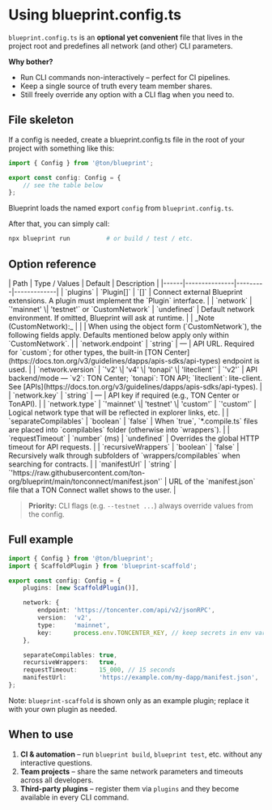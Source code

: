 # Using blueprint.config.ts

`blueprint.config.ts` is an **optional yet convenient** file that lives in the project root and predefines all network (and other) CLI parameters.

**Why bother?**

- Run CLI commands non-interactively – perfect for CI pipelines.
- Keep a single source of truth every team member shares.
- Still freely override any option with a CLI flag when you need to.

## File skeleton

If a config is needed, create a blueprint.config.ts file in the root of your project with something like this:

```ts
import { Config } from '@ton/blueprint';

export const config: Config = {
    // see the table below
};
```

Blueprint loads the named export `config` from `blueprint.config.ts`.

After that, you can simply call:

```bash
npx blueprint run          # or build / test / etc.
```

 

## Option reference

<div className="doc-table blueprint-options">
| Path | Type / Values | Default | Description |
|------|---------------|---------|-------------|
| `plugins` | `Plugin[]` | `[]` | Connect external Blueprint extensions. A plugin must implement the `Plugin` interface. |
| `network` | `'mainnet' \| 'testnet'` or `CustomNetwork` | `undefined` | Default network environment. If omitted, Blueprint will ask at runtime. |
| _Note (CustomNetwork):_ |  |  | When using the object form (`CustomNetwork`), the following fields apply. Defaults mentioned below apply only within `CustomNetwork`. |
| `network.endpoint` | `string` | — | API URL. Required for `custom`; for other types, the built-in [TON Center](https://docs.ton.org/v3/guidelines/dapps/apis-sdks/api-types) endpoint is used. |
| `network.version` | `'v2' \| 'v4' \| 'tonapi' \| 'liteclient'` | `'v2'` | API backend/mode — `v2`: TON Center; `tonapi`: TON API; `liteclient`: lite-client. See [APIs](https://docs.ton.org/v3/guidelines/dapps/apis-sdks/api-types). |
| `network.key` | `string` | — | API key if required (e.g., TON Center or TonAPI). |
| `network.type` | `'mainnet' \| 'testnet' \| 'custom'` | `'custom'` | Logical network type that will be reflected in explorer links, etc. |
| `separateCompilables` | `boolean` | `false` | When `true`, `*.compile.ts` files are placed into `compilables` folder (otherwise into `wrappers`). |
| `requestTimeout` | `number` (ms) | `undefined` | Overrides the global HTTP timeout for API requests. |
| `recursiveWrappers` | `boolean` | `false` | Recursively walk through subfolders of `wrappers/compilables` when searching for contracts. |
| `manifestUrl` | `string` | `'https://raw.githubusercontent.com/ton-org/blueprint/main/tonconnect/manifest.json'` | URL of the `manifest.json` file that a TON Connect wallet shows to the user. |
</div>

> **Priority:** CLI flags (e.g. `--testnet ...`) always override values from the config.

## Full example

```ts
import { Config } from '@ton/blueprint';
import { ScaffoldPlugin } from 'blueprint-scaffold';

export const config: Config = {
    plugins: [new ScaffoldPlugin()],

    network: {
        endpoint: 'https://toncenter.com/api/v2/jsonRPC',
        version:  'v2',
        type:     'mainnet',
        key:      process.env.TONCENTER_KEY, // keep secrets in env vars
    },

    separateCompilables: true,
    recursiveWrappers:   true,
    requestTimeout:      15_000, // 15 seconds
    manifestUrl:         'https://example.com/my-dapp/manifest.json',
};
```

Note: `blueprint-scaffold` is shown only as an example plugin; replace it with your own plugin as needed.

## When to use

1. **CI & automation** – run `blueprint build`, `blueprint test`, etc. without any interactive questions.  
2. **Team projects** – share the same network parameters and timeouts across all developers.  
3. **Third-party plugins** – register them via `plugins` and they become available in every CLI command.
